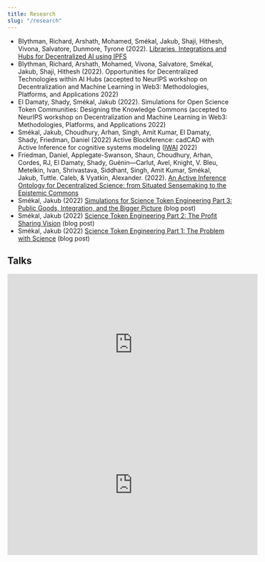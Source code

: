 ```yaml
---
title: Research
slug: "/research"
---
```


- Blythman, Richard, Arshath, Mohamed, Smékal, Jakub, Shaji, Hithesh, Vivona, Salvatore, Dunmore,
Tyrone (2022). [Libraries, Integrations and Hubs for Decentralized AI using IPFS](https://doi.org/10.48550/arXiv.2210.16651)
- Blythman, Richard, Arshath, Mohamed, Vivona, Salvatore, Smékal, Jakub, Shaji, Hithesh (2022). Opportunities for Decentralized Technologies within AI Hubs (accepted to NeurIPS workshop on Decentralization and Machine Learning in Web3: Methodologies, Platforms, and Applications 2022)
- El Damaty, Shady, Smékal, Jakub (2022). Simulations for Open Science Token Communities: Designing the Knowledge Commons (accepted to NeurIPS workshop on Decentralization and Machine Learning in Web3: Methodologies, Platforms, and Applications 2022)
- Smékal, Jakub, Choudhury, Arhan, Singh, Amit Kumar, El Damaty, Shady, Friedman, Daniel (2022) Active Blockference: cadCAD with Active Inference for cognitive systems modeling ([IWAI](https://iwaiworkshop.github.io/) 2022)
- Friedman, Daniel, Applegate-Swanson, Shaun, Choudhury, Arhan, Cordes, RJ, El Damaty, Shady, Guénin—Carlut, Avel, Knight, V. Bleu, Metelkin, Ivan, Shrivastava, Siddhant, Singh, Amit Kumar, Smékal, Jakub, Tuttle. Caleb, & Vyatkin, Alexander. (2022). [An Active Inference Ontology for Decentralized Science: from Situated Sensemaking to the Epistemic Commons](https://doi.org/10.5281/zenodo.6320575)
- Smékal, Jakub (2022) [Simulations for Science Token Engineering Part 3: Public Goods, Integration, and the Bigger Picture](https://pulse.opsci.io/simulations-for-science-token-engineering-part-3-bb59192d1e71) (blog post)
- Smékal, Jakub (2022) [Science Token Engineering Part 2: The Profit Sharing Vision](https://pulse.opsci.io/science-token-engineering-part-2-the-profit-sharing-vision-bfc7c4f69f69) (blog post)
- Smékal, Jakub (2022) [Science Token Engineering Part 1: The Problem with Science](https://pulse.opsci.io/science-token-engineering-part-1-the-problem-with-science-ab6a6a33fa39) (blog post)

## Talks

<iframe width="560" height="315" src="https://www.youtube.com/embed/7Pr1CpfhmAk" title="YouTube video player" frameborder="0" allow="accelerometer; autoplay; clipboard-write; encrypted-media; gyroscope; picture-in-picture" allowfullscreen></iframe>

<iframe width="560" height="315" src="https://www.youtube.com/embed/SgQyLqoUF2E" title="YouTube video player" frameborder="0" allow="accelerometer; autoplay; clipboard-write; encrypted-media; gyroscope; picture-in-picture" allowfullscreen></iframe>

